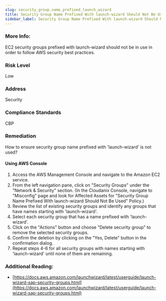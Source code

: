 ```yaml
---
slug: security_group_name_prefixed_launch_wizard
title: Security Group Name Prefixed With launch-wizard Should Not Be Used
sidebar_label: Security Group Name Prefixed With launch-wizard Should Not Be Used
---
```


### More Info:

EC2 security groups prefixed with launch-wizard should not be in use in order to follow AWS security best practices.

### Risk Level

Low

### Address

Security

### Compliance Standards

CBP

### Remediation

How to ensure security group name prefixed with 'launch-wizard' is not used?

#### Using AWS Console

1. Access the AWS Management Console and navigate to the Amazon EC2 service.
2. From the left navigation pane, click on "Security Groups" under the "Network & Security" section.
    (In the Cloudanix Console, navigate to "Misconfig" page and look for Affected Assets for "Security Group Name Prefixed With launch-wizard Should Not Be Used" Policy.)
3. Review the list of existing security groups and identify any groups that have names starting with 'launch-wizard'.
4. Select each security group that has a name prefixed with 'launch-wizard'.
5. Click on the "Actions" button and choose "Delete security group" to remove the selected security groups.
6. Confirm the deletion by clicking on the "Yes, Delete" button in the confirmation dialog.
7. Repeat steps 4-6 for all security groups with names starting with 'launch-wizard' until none of them are remaining.

### Additional Reading:

- [https://docs.aws.amazon.com/launchwizard/latest/userguide/launch-wizard-sap-security-groups.html](https://docs.aws.amazon.com/launchwizard/latest/userguide/launch-wizard-sap-security-groups.html) 

